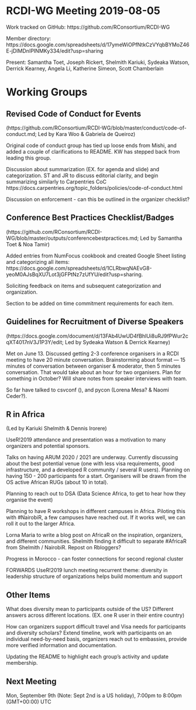 # RCDI-WG Meeting 2019-08-05

Work tracked on GitHub: https://github.com/RConsortium/RCDI-WG

Member directory: https://docs.google.com/spreadsheets/d/17ymeWiOPfNtkCzVYqbBYMoZ46E-jDIMDnIPINMKy334/edit?usp=sharing

Present: Samantha Toet, Joseph Rickert, Shelmith Kariuki, Sydeaka Watson, Derrick Kearney, Angela Li, Katherine Simeon, Scott Chamberlain

# Working Groups

## Revised Code of Conduct for Events

(https://github.com/RConsortium/RCDI-WG/blob/master/conduct/code-of-conduct.md; Led by Kara Woo & Gabriela de Queiroz)

Original code of conduct group has tied up loose ends from Mishi, and added a couple of clarifications to README. KW has stepped back from leading this group. 

Discussion about summarization (EX. for agenda and slide) and categorization. ST and JR to discuss editorial clarity, and begin summarizing similarly to Carpentries CoC https://docs.carpentries.org/topic_folders/policies/code-of-conduct.html

Discussion on enforcement - can this be outlined in the organizer checklist?

## Conference Best Practices Checklist/Badges

(https://github.com/RConsortium/RCDI-WG/blob/master/outputs/conferencebestpractices.md; Led by Samantha Toet & Noa Tamir)

Added entries from NumFocus cookbook and created Google Sheet listing and categorizing all items: https://docs.google.com/spreadsheets/d/1CLRbwqNAEvG8-yeoM0AJsBqXU7Lot3jGFPtNz7zUfYU/edit?usp=sharing. 

Soliciting feedback on items and subsequent categorization and organization. 

Section to be added on time commitment requirements for each item. 

## Guidelines for Recruitment of Diverse Speakers

(https://docs.google.com/document/d/13FAb4UwUD4fBhlUi8uRJ9fPWur2cqXT4017nV3J1P3Y/edit; Led by Sydeaka Watson & Derrick Kearney)

Met on June 13. Discussed getting 2-3 conference organisers in a RCDI meeting to have 20 minute conversation. Brainstorming about format — 15 minutes of conversation between organiser & moderator, then 5 minutes conversation. That would take about an hour for two organisers. Plan for something in October? Will share notes from speaker interviews with team.

So far have talked to csvconf (), and pycon (Lorena Mesa? & Naomi Ceder?).

## R in Africa

(Led by Kariuki Shelmith & Dennis Irorere)

UseR!2019 attendance and presentation was a motivation to many organizers and potential sponsors.

Talks on having ARUM 2020 / 2021 are underway. Currently discussing about the best potential venue (one with less visa requirements, good infrastructure, and a developed R community / several R users). Planning on having 150 - 200 participants for a start. Organisers will be drawn from the OS active African RUGs (about 10 in total). 

Planning to reach out to DSA (Data Science Africa, to get to hear how they organise the event)

Planning to have R workshops in different campuses in Africa. Piloting this with #NairobiR, a few campuses have reached out. If it works well, we can roll it out to the larger Africa.

Lorna Maria to write a blog post on AfricaR on the inspiration, organizers, and different communities. Shelmith finding it difficult to separate #AfricaR from Shelmith / NairobiR. Repost on Rbloggers? 

Progress in Morocco - can foster connections for second regional cluster 

FORWARDS UseR!2019 lunch meeting recurrent theme: diversity in leadership structure of organizations helps build momentum and support 

## Other Items

What does diversity mean to participants outside of the US? Different answers across different locations. (EX. one R user in their entire country)

How can organizers support difficult travel and Visa needs for participants and diversity scholars? Extend timeline, work with participants on an individual need-by-need basis, organizers reach out to embassies, provide more verified information and documentation. 

Updating the README to highlight each group’s activity and update membership. 

## Next Meeting

Mon, September 9th (Note: Sept 2nd is a US holiday), 7:00pm to 8:00pm (GMT+00:00) UTC